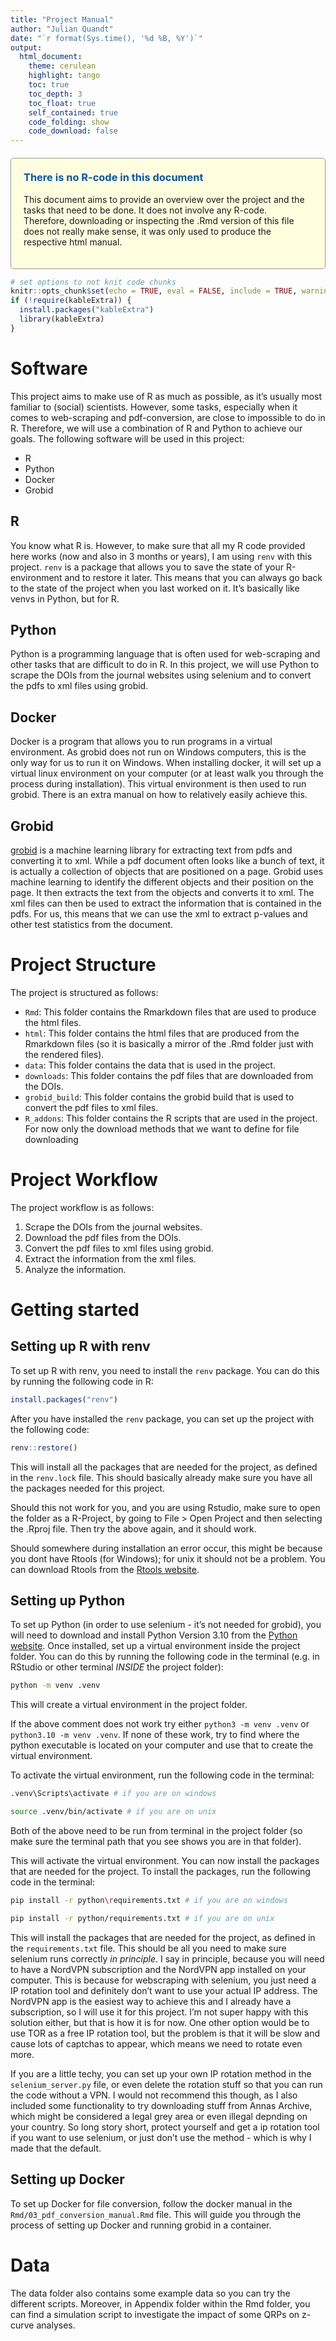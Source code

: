 ```yaml
---
title: "Project Manual"
author: "Julian Quandt"
date: "`r format(Sys.time(), '%d %B, %Y')`"
output: 
  html_document:
    theme: cerulean
    highlight: tango
    toc: true
    toc_depth: 3
    toc_float: true
    self_contained: true
    code_folding: show
    code_download: false
---
```


<div style="border: 1px solid #999; border-radius: 5px; padding: 20px; margin-top: 20px; background-color: #ffffe0;">
  <h3 style="color: #0056b3; margin-top: 0;">There is no R-code in this document</h3>
  This document aims to provide an overview over the project and the tasks that need to be done. It does not involve any R-code. Therefore, downloading or inspecting the .Rmd version of this file does not really make sense, it was only used to produce the respective html manual.
</div>

```r
# set options to not knit code chunks
knitr::opts_chunk$set(echo = TRUE, eval = FALSE, include = TRUE, warning = FALSE, message = FALSE)
if (!require(kableExtra)) {
  install.packages("kableExtra")
  library(kableExtra)
}
```

#  Software 

This project aims to make use of R as much as possible, as it's usually most familiar to (social) scientists.
However, some tasks, especially when it comes to web-scraping and pdf-conversion, are close to impossible to do in R.
Therefore, we will use a combination of R and Python to achieve our goals.
The following software will be used in this project:

- R
- Python
- Docker
- Grobid
  
## R

You know what R is. However, to make sure that all my R code provided here works (now and also in 3 months or years), I am using `renv` with this project.
`renv` is a package that allows you to save the state of your R-environment and to restore it later.
This means that you can always go back to the state of the project when you last worked on it.
It's basically like venvs in Python, but for R.

## Python

Python is a programming language that is often used for web-scraping and other tasks that are difficult to do in R.
In this project, we will use Python to scrape the DOIs from the journal websites using selenium and to convert the pdfs to xml files using grobid.

## Docker

Docker is a program that allows you to run programs in a virtual environment.
As grobid does not run on Windows computers, this is the only way for us to run it on Windows.
When installing docker, it will set up a virtual linux environment on your computer (or at least walk you through the process during installation).
This virtual environment is then used to run grobid.
There is an extra manual on how to relatively easily achieve this.

## Grobid

[grobid](https://grobid.readthedocs.io/en/latest/) is a machine learning library for extracting text from pdfs and converting it to xml.
While a pdf document often looks like a bunch of text, it is actually a collection of objects that are positioned on a page.
Grobid uses machine learning to identify the different objects and their position on the page.
It then extracts the text from the objects and converts it to xml.
The xml files can then be used to extract the information that is contained in the pdfs.
For us, this means that we can use the xml to extract p-values and other test statistics from the document.

# Project Structure

The project is structured as follows:

- `Rmd`: This folder contains the Rmarkdown files that are used to produce the html files.
- `html`: This folder contains the html files that are produced from the Rmarkdown files (so it is basically a mirror of the .Rmd folder just with the rendered files).
- `data`: This folder contains the data that is used in the project.
- `downloads`: This folder contains the pdf files that are downloaded from the DOIs.
- `grobid_build`: This folder contains the grobid build that is used to convert the pdf files to xml files.
- `R_addons`: This folder contains the R scripts that are used in the project. For now only the download methods that we want to define for file downloading

# Project Workflow

The project workflow is as follows:

1. Scrape the DOIs from the journal websites.
2. Download the pdf files from the DOIs.
3. Convert the pdf files to xml files using grobid.
4. Extract the information from the xml files.
5. Analyze the information.

# Getting started

## Setting up R with renv

To set up R with renv, you need to install the `renv` package.
You can do this by running the following code in R:

```r
install.packages("renv")
```

After you have installed the `renv` package, you can set up the project with the following code:

```r
renv::restore()
```

This will install all the packages that are needed for the project, as defined in the `renv.lock` file.
This should basically already make sure you have all the packages needed for this project.

Should this not work for you, and you are using Rstudio, make sure to open the folder as a R-Project, by going to File > Open Project and then selecting the .Rproj file.
Then try the above again, and it should work.


Should somewhere during installation an error occur, this might be because you dont have Rtools (for Windows); for unix it should not be a problem.
You can download Rtools from the [Rtools website](https://cran.r-project.org/bin/windows/Rtools/).


## Setting up Python

To set up Python (in order to use selenium - it's not needed for grobid), you will need to download and install Python Version 3.10 from the [Python website](https://www.python.org/downloads/release/python-31011/).
Once installed, set up a virtual environment inside the project folder. 
You can do this by running the following code in the terminal (e.g. in RStudio or other terminal *INSIDE* the project folder):

```bash
python -m venv .venv
```

This will create a virtual environment in the project folder.

If the above comment does not work try either `python3 -m venv .venv` or `python3.10 -m venv .venv`. 
If none of these work, try to find where the python executable is located on your computer and use that to create the virtual environment.

To activate the virtual environment, run the following code in the terminal:

```bash
.venv\Scripts\activate # if you are on windows

source .venv/bin/activate # if you are on unix
```
Both of the above need to be run from terminal in the project folder (so make sure the terminal path that you see shows you are in that folder).

This will activate the virtual environment.
You can now install the packages that are needed for the project.
To install the packages, run the following code in the terminal:

```bash
pip install -r python\requirements.txt # if you are on windows

pip install -r python/requirements.txt # if you are on unix
```

This will install the packages that are needed for the project, as defined in the `requirements.txt` file.
This should be all you need to make sure selenium runs correctly *in principle*.
I say in principle, because you will need to have a NordVPN subscription and the NordVPN app installed on your computer.
This is because for webscraping with selenium, you just need a IP rotation tool and definitely don't want to use your actual IP address.
The NordVPN app is the easiest way to achieve this and I already have a subscription, so I will use it for this project.
I'm not super happy with this solution either, but that is how it is for now. 
One other option would be to use TOR as a free IP rotation tool, but the problem is that it will be slow and cause lots of captchas to appear, which means we need to rotate even more.

If you are a little techy, you can set up your own IP rotation method in the `selenium_server.py` file, or even delete the rotation stuff so that you can run the code without a VPN.
I would not recommend this though, as I also included some functionality to try downloading stuff from Annas Archive, which might be considered a legal grey area or even illegal depnding on your country. So long story short, protect yourself and get a ip rotation tool if you want to use selenium, or just don't use the method - which is why I made that the default.

## Setting up Docker

To set up Docker for file conversion, follow the docker manual in the `Rmd/03_pdf_conversion_manual.Rmd` file.
This will guide you through the process of setting up Docker and running grobid in a container.

# Data

The data folder also contains some example data so you can try the different scripts. 
Moreover, in Appendix folder within the Rmd folder, you can find a simulation script to investigate the impact of some QRPs on z-curve analyses.



